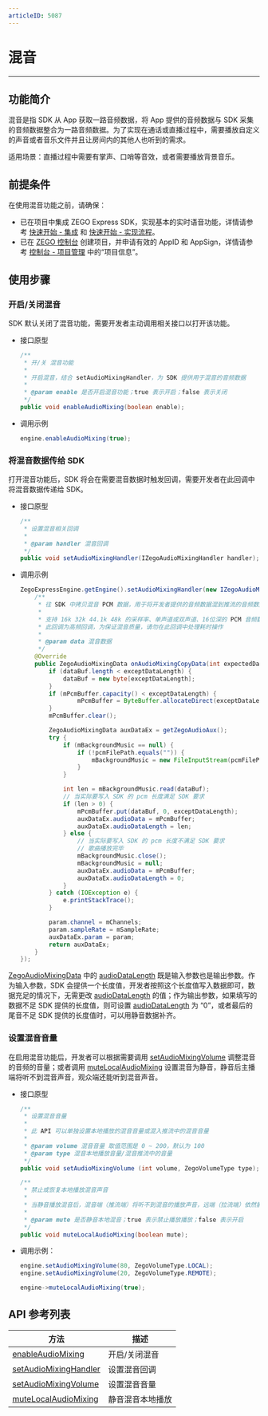 ```yaml
---
articleID: 5087
---
```

# 混音

- - -

## 功能简介

混音是指 SDK 从 App 获取一路音频数据，将 App 提供的音频数据与 SDK 采集的音频数据整合为一路音频数据。为了实现在通话或直播过程中，需要播放自定义的声音或者音乐文件并且让房间内的其他人也听到的需求。

适用场景：直播过程中需要有掌声、口哨等音效，或者需要播放背景音乐。

## 前提条件

在使用混音功能之前，请确保：

- 已在项目中集成 ZEGO Express SDK，实现基本的实时语音功能，详情请参考 [快速开始 - 集成](!ExpressAudioSDK-Integration/SDK_Integration) 和 [快速开始 - 实现流程](!ExpressAudioSDK-Integration/Solution_Implementation)。
- 已在 [ZEGO 控制台](https://console.zego.im) 创建项目，并申请有效的 AppID 和 AppSign，详情请参考 [控制台 - 项目管理](/console/guide-doc2) 中的“项目信息”。



## 使用步骤

### 开启/关闭混音

SDK 默认关闭了混音功能，需要开发者主动调用相关接口以打开该功能。

- 接口原型

    ```java
    /**
     * 开/关 混音功能
     *
     * 开启混音，结合 setAudioMixingHandler，为 SDK 提供用于混音的音频数据
     *
     * @param enable 是否开启混音功能；true 表示开启；false 表示关闭
     */
    public void enableAudioMixing(boolean enable);
    ```

- 调用示例

    ```java
    engine.enableAudioMixing(true);
    ```

### 将混音数据传给 SDK

打开混音功能后，SDK 将会在需要混音数据时触发回调，需要开发者在此回调中将混音数据传递给 SDK。

- 接口原型

    ```java
    /**
     * 设置混音相关回调
     *
     * @param handler 混音回调
     */
    public void setAudioMixingHandler(IZegoAudioMixingHandler handler);
    ```

- 调用示例

    ```java
    ZegoExpressEngine.getEngine().setAudioMixingHandler(new IZegoAudioMixingHandler() {
	    /**
    	 * 往 SDK 中拷贝混音 PCM 数据，用于将开发者提供的音频数据混到推流的音频数据中。 和 [enableAudioMixing] 	结合使用
         *
         * 支持 16k 32k 44.1k 48k 的采样率、单声道或双声道、16位深的 PCM 音频数据
         * 此回调为高频回调，为保证混音质量，请勿在此回调中处理耗时操作
         *
         * @param data 混音数据
         */
        @Override
        public ZegoAudioMixingData onAudioMixingCopyData(int expectedDataLength) {
   		    if (dataBuf.length < exceptDataLength) {
            	dataBuf = new byte[exceptDataLength];
        	}
        	if (mPcmBuffer.capacity() < exceptDataLength) {
            	    mPcmBuffer = ByteBuffer.allocateDirect(exceptDataLength);
        	}
        	mPcmBuffer.clear();

        	ZegoAudioMixingData auxDataEx = getZegoAudioAux();
        	try {
            	if (mBackgroundMusic == null) {
                    if (!pcmFilePath.equals("")) {
                        mBackgroundMusic = new FileInputStream(pcmFilePath);
                    }
                }

                int len = mBackgroundMusic.read(dataBuf);
		        // 当实际要写入 SDK 的 pcm 长度满足 SDK 要求
                if (len > 0) {
                    mPcmBuffer.put(dataBuf, 0, exceptDataLength);
                    auxDataEx.audioData = mPcmBuffer;
                    auxDataEx.audioDataLength = len;
                } else {
                    // 当实际要写入 SDK 的 pcm 长度不满足 SDK 要求
                    // 歌曲播放完毕
                    mBackgroundMusic.close();
                    mBackgroundMusic = null;
                    auxDataEx.audioData = mPcmBuffer;
                    auxDataEx.audioDataLength = 0;
                }
            } catch (IOException e) {
                e.printStackTrace();
            }

            param.channel = mChannels;
            param.sampleRate = mSampleRate;
            auxDataEx.param = param;
            return auxDataEx;
	    }
    });

    ```

<Note title="说明">


[ZegoAudioMixingData](@-ZegoAudioMixingData) 中的 [audioDataLength](@audioDataLength) 既是输入参数也是输出参数。作为输入参数，SDK 会提供一个长度值，开发者按照这个长度值写入数据即可，数据充足的情况下，无需更改 [audioDataLength](@audioDataLength) 的值；作为输出参数，如果填写的数据不足 SDK 提供的长度值，则可设置 [audioDataLength](@audioDataLength) 为 “0”，或者最后的尾音不足 SDK 提供的长度值时，可以用静音数据补齐。

</Note>



### 设置混音音量

在启用混音功能后，开发者可以根据需要调用 [setAudioMixingVolume](@setAudioMixingVolume) 调整混音的音频的音量；或者调用 [muteLocalAudioMixing](@muteLocalAudioMixing) 设置混音为静音，静音后主播端将听不到混音声音，观众端还能听到混音声音。

- 接口原型

    ```java
    /**
     * 设置混音音量
     *
     * 此 API 可以单独设置本地播放的混音音量或混入推流中的混音音量
     *
     * @param volume 混音音量 取值范围是 0 ~ 200，默认为 100
     * @param type 混音本地播放音量/混音推流中的音量
     */
    public void setAudioMixingVolume (int volume, ZegoVolumeType type);

    /**
     * 禁止或恢复本地播放混音声音
     *
     * 当静音播放混音后，混音端（推流端）将听不到混音的播放声音，远端（拉流端）依然能听到混音
     *
     * @param mute 是否静音本地混音；true 表示禁止播放播放；false 表示开启
     */
    public void muteLocalAudioMixing(boolean mute);
    ```

- 调用示例：

    ```java
    engine.setAudioMixingVolume(80, ZegoVolumeType.LOCAL);
    engine.setAudioMixingVolume(20, ZegoVolumeType.REMOTE);

    engine->muteLocalAudioMixing(true);
    ```

## API 参考列表

| 方法 | 描述 |
|-------|--------|
| [enableAudioMixing ](https://doc-zh.zego.im/zh/api?doc=Express_Video_SDK_API~Java~class~im-zego-zegoexpress-zego-express-engine#enable-audio-mixing) | 开启/关闭混音 |
| [setAudioMixingHandler ](https://doc-zh.zego.im/zh/api?doc=Express_Video_SDK_API~Java~class~im-zego-zegoexpress-zego-express-engine#set-audio-mixing-handler) | 设置混音回调 |
| [setAudioMixingVolume ](https://doc-zh.zego.im/zh/api?doc=Express_Video_SDK_API~Java~class~im-zego-zegoexpress-zego-express-engine#set-audio-mixing-volume) | 设置混音音量 |
| [muteLocalAudioMixing ](https://doc-zh.zego.im/zh/api?doc=Express_Video_SDK_API~Java~class~im-zego-zegoexpress-zego-express-engine#mute-local-audio-mixing) | 静音混音本地播放 |
